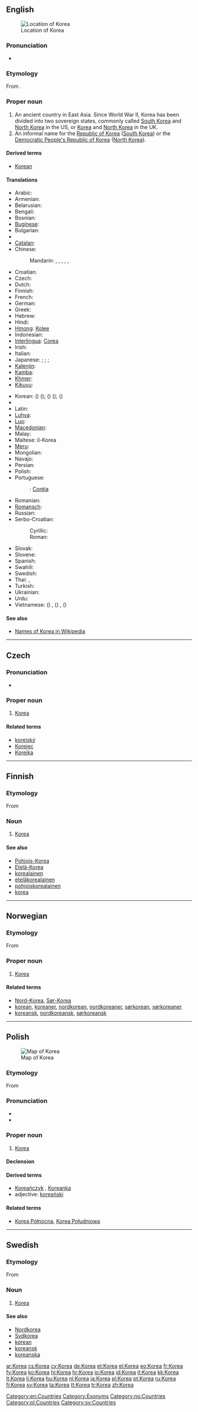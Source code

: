 {{wikipedia}}
{{also|korea}}
==English==

[[Image:Locator map of Korea.svg|thumb|Location of Korea]]

===Pronunciation===
* {{IPA|/kə.ˈɹi.ə/}}

===Etymology===
From {{etyl|ko|en}} {{term|고려|lang=ko|sc=Kore|tr=Goryeo}}.

===Proper noun===
{{en-proper noun|Koreas}}

# An ancient country in East Asia. Since World War II, Korea has been divided into two sovereign states, commonly called [[South Korea]] and [[North Korea]] in the US, or [[Korea]] and [[North Korea]] in the UK.
# An informal name for the [[Republic of Korea]] ([[South Korea]]) or the [[Democratic People's Republic of Korea]] ([[North Korea]]).

====Derived terms====
* [[Korean]]

====Translations====
{{trans-top|country}}
* Arabic: {{t|ar|كوريا|f|tr=kuuriya}}
* Armenian: {{t-|hy|Կորեա|tr=Korea}}
* Belarusian: {{t|be|Карэя|f|tr=Karéja|xs=Belarusian}}
* Bengali: {{t-|bn|কোরিয়া|tr=koriẏa}}
* Bosnian: {{t-|bs|Koreja|f}}
* [[Buginese]]: {{tø|bug|ᨀᨚᨑᨗᨕ}}
* Bulgarian: {{t-|bg|Корея|f|tr=Koréja}}
* {{trreq|Burmese}}
* [[Catalan]]: {{t-|ca|Corea|f}}
* Chinese:
*: Mandarin: {{t-|cmn|朝鮮|sc=Hani}}, {{t-|cmn|朝鲜|tr=Cháoxiān|sc=Hani}} {{qualifier|the area of both Koreas}}, {{t-|cmn|北朝鮮|sc=Hani}}, {{t|cmn|北朝鲜|tr=Běi Cháoxiǎn|sc=Hani}} {{qualifier|North Korea}}, {{t-|cmn|韓國|sc=Hani}}, {{t-|cmn|韩国|tr=Hánguó|sc=Hani}} {{qualifier|South Korea}}
* Croatian: {{t-|hr|Koreja|f}}
* Czech: {{t+|cs|Korea|f}}
* Dutch: {{t+|nl|Korea}}
* Finnish: {{t+|fi|Korea}}
* French: {{t+|fr|Corée|f}}
* German: {{t+|de|Korea|n}}
* Greek: {{t+|el|Κορέα|f|tr=Koréa}}
* Hebrew: {{t+|he|קוריאה|tr=koriah}}
* Hindi: {{t+|hi|कोरिया|m|tr=koriyā|xs=Hindi}}
* [[Hmong]]: [[Kolee]]
* Indonesian: {{t+|id|Korea|xs=Indonesian}}
* [[Interlingua]]: [[Corea]]
* Irish: {{t|ga|Cóiré|f|alt=An Chóiré}}
* Italian: {{t+|it|Corea|f}}
* Japanese: {{t+|ja|朝鮮|tr=ちょうせん, ''Chōsen''}} {{qualifier|the area of both Koreas}}; {{t+|ja|北朝鮮|tr=きたちょうせん, Kitachōsen}} {{qualifier|North Korea}}; {{t+|ja|韓国|tr=かんこく, Kankoku}} {{qualifier|South Korea}}; {{t|ja|朝鮮半島|tr=ちょうせんはんとう, Chōsen-hantō}} {{qualifier|Korean peninsula}}
* [[Kalenjin]]: {{tø|kln|Korea}}
* [[Kamba]]: {{tø|kam|Korea}}
* [[Khmer]]: {{t|km|កូរ៉េ|tr=kooree|sc=Khmr}}
* [[Kikuyu]]: {{tø|ki|ko}}
{{trans-mid}}
* Korean: {{t+|ko|조선|tr=Joseon|sc=Hang}} ({{t+|ko|朝鮮|sc=Hani}}) ({{qualifier|north}}); {{t+|ko|한국|tr=Hanguk|sc=Hang}} ({{t+|ko|韓國|sc=Hani}}) ({{qualifier|South}}); {{t+|ko|고려|tr=Goryeo|sc=Hang}} ({{t+|ko|高麗|sc=Hani}}) {{qualifier|historical, [[Goguryeo]]}}
* {{trreq|Lao}}
* Latin: {{t|la|Corea|f}}
* [[Luhya]]: {{tø|luy|Korea}}
* [[Luo]]: {{tø|luo|Korea}}
* [[Macedonian]]: {{t+|mk|Кореја|f|tr=Koréja}}
* Malay: {{t-|ms|Korea|xs=Malay}}
* Maltese: il-Korea {{f}}
* [[Meru]]: {{tø|mer|Korea}}
* Mongolian: {{t+|mn|Солонгос|tr=Solongos|sc=Cyrl|xs=Mongolian}}
* Navajo: {{tø|nv|Kolíya bikéyah}}
* Persian: {{t+|fa|کره|tr=Kore|xs=Persian}}
* Polish: {{t+|pl|Korea|f}}
* Portuguese: {{t-|pt|Coreia|f}}
*: {{qualifier|Brazil}}: [[Coréia]] {{f}}
* Romanian: {{t-|ro|Coreea|f}}
* [[Romansch]]: {{t|rm|Corea|f}}
* Russian: {{t+|ru|Корея|f|tr=Koréja}}
* Serbo-Croatian:
*: Cyrillic: {{t|sh|Кореја|f|alt=Коре́ја|sc=Cyrl}}
*: Roman: {{t|sh|Koreja|f|alt=Koréja}}
* Slovak: {{t-|sk|Kórea|f}}
* Slovene: {{t+|sl|Koreja|f}}
* Spanish: {{t+|es|Corea|f}}
* Swahili: {{t-|sw|Korea|xs=Swahili}}
* Swedish: {{t+|sv|Korea}}
* Thai: {{t+|th|เกาหลี|tr=kaoli}}, {{t|th|ประเทศเกาหลี|tr=prathet kaoli|sc=Thai}}
* Turkish: {{t+|tr|Kore}}
* Ukrainian: {{t-|uk|Корея|f|tr=Koréja|xs=Ukrainian}}
* Urdu: {{t|ur|کوریا|m|tr=koriyā|sc=ur-Arab}}
* Vietnamese: {{t-|vi|Hàn Quốc|xs=Vietnamese}} ({{t-|vi|韓國|sc=Hani|xs=Vietnamese}}) {{qualifier|South Korea}}, {{t+|vi|Triều Tiên|xs=Vietnamese}} ({{t-|vi|朝鮮|sc=Hani|xs=Vietnamese}}) {{qualifier|the area of both Koreas}}, {{t+|vi|Bắc Triều Tiên|xs=Vietnamese}} ({{t-|vi|北朝鮮|sc=Hani|xs=Vietnamese}}) {{qualifier|North Korea}}
{{trans-bottom}}

====See also====
* [[w:Names of Korea|Names of Korea in Wikipedia]]

[[Category:en:Countries]]
[[Category:Exonyms]]

----

==Czech==

===Pronunciation===
* {{audio|Cs-Korea.ogg|Audio}}

===Proper noun===
{{cs-proper noun|g=f}}

# [[#English|Korea]]

====Related terms====
* [[korejský]]
* [[Korejec]]
* [[Korejka]]

----

==Finnish==

===Etymology===
From {{etyl|ko|fi}} {{term|고려|lang=ko|sc=Kore}}

===Noun===
{{infl|fi|noun}}

# [[#English|Korea]]

====See also====
* [[Pohjois-Korea]]
* [[Etelä-Korea]]
* [[korealainen]]
* [[eteläkorealainen]]
* [[pohjoiskorealainen]]
* [[korea]]

----

==Norwegian==

===Etymology===
From {{etyl|ko|no}} {{term|고려|lang=ko|sc=Kore}}

===Proper noun===
{{infl|no|proper noun}}

# [[#English|Korea]]

====Related terms====
* [[Nord-Korea]], [[Sør-Korea]]
* [[korean]], [[koreaner]], [[nordkorean]], [[nordkoreaner]], [[sørkorean]], [[sørkoreaner]]
* [[koreansk]], [[nordkoreansk]], [[sørkoreansk]]

[[Category:no:Countries]]

----

==Polish==
[[Image:Locator map of Korea.svg|thumb|Map of Korea]]

===Etymology===
From {{etyl|ko|pl}} {{term|고려|lang=ko|sc=Kore}}

===Pronunciation===
* {{IPA|/kɔˈrɛa/|lang=pl}}
* {{audio|Pl-Korea.ogg|Audio}}

===Proper noun===
{{infl|pl|proper noun|g=f}}

# [[#English|Korea]]

====Declension====
{{pl-decl-noun-sing
|Korea
|Korei
|Korei
|Koreę
|Koreą
|Korei
|Koreo
}}

====Derived terms====
* [[Koreańczyk]] {{m}}, [[Koreanka]] {{f}}
* adjective: [[koreański]]

====Related terms====
* [[Korea Północna]], [[Korea Południowa]]

[[Category:pl:Countries]]

----

==Swedish==

===Etymology===
From {{etyl|ko|sv}} {{term|고려|lang=ko|sc=Kore}}

===Noun===
{{infl|sv|proper noun}}

# [[#English|Korea]]

====See also====
* [[Nordkorea]]
* [[Sydkorea]]
* [[korean]]
* [[koreansk]]
* [[koreanska]]

[[Category:sv:Countries]]

[[ar:Korea]]
[[cs:Korea]]
[[cy:Korea]]
[[de:Korea]]
[[et:Korea]]
[[el:Korea]]
[[eo:Korea]]
[[fr:Korea]]
[[fy:Korea]]
[[ko:Korea]]
[[hi:Korea]]
[[hr:Korea]]
[[io:Korea]]
[[id:Korea]]
[[it:Korea]]
[[kk:Korea]]
[[lt:Korea]]
[[li:Korea]]
[[hu:Korea]]
[[nl:Korea]]
[[ja:Korea]]
[[pl:Korea]]
[[pt:Korea]]
[[ru:Korea]]
[[fi:Korea]]
[[sv:Korea]]
[[ta:Korea]]
[[tt:Korea]]
[[tr:Korea]]
[[zh:Korea]]